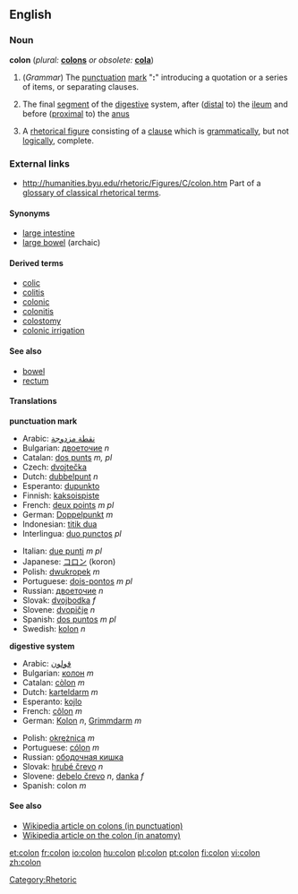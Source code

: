 {{see|colón}}

==English==

{{Punctuation marks}}
===Noun===
'''colon'''  (''plural:'' '''[[colons]]''' ''or obsolete:'' '''[[cola]]''')

# (''Grammar'') The [[punctuation]] [[mark]] "''':'''" introducing a quotation or a series of items, or separating clauses.
# {{anatomy}} The final [[segment]] of the [[digestive]] system, after ([[distal]] to) the [[ileum]] and before ([[proximal]] to) the [[anus]]
# A [[rhetorical figure]] consisting of a [[clause]] which is [[grammatically]], but not [[logically]], complete.

===External links===
* http://humanities.byu.edu/rhetoric/Figures/C/colon.htm Part of a [http://humanities.byu.edu/rhetoric/ glossary of classical rhetorical terms].

[[Category:Rhetoric]]

====Synonyms====
* [[large intestine]]
* [[large bowel]] (archaic)

====Derived terms====
*[[colic]]
*[[colitis]]
*[[colonic]]
*[[colonitis]]
*[[colostomy]]
*[[colonic irrigation]]

====See also====
* [[bowel]]
* [[rectum]]

====Translations====
'''punctuation mark'''
{{top}}
*Arabic: [[نقطة مزدوجة]]
*Bulgarian: [[двоеточие]] ''n''
*Catalan: [[dos punts]] ''m, pl''
*Czech: [[dvojtečka]]
*Dutch: [[dubbelpunt]] ''n''
*Esperanto: [[dupunkto]]
*Finnish: [[kaksoispiste]]
*French: [[deux points]] ''m pl''
*German: [[Doppelpunkt]] ''m''
*Indonesian: [[titik dua]]
*Interlingua: [[duo punctos]] ''pl''
{{mid}}
*Italian: [[due punti]] ''m pl''
*Japanese: [[コロン]] (koron)
*Polish: [[dwukropek]] ''m''
*Portuguese: [[dois-pontos]] ''m pl''
*Russian: [[двоеточие]] ''n''
*Slovak: [[dvojbodka]] ''f''
*Slovene: [[dvopičje]] ''n''
*Spanish: [[dos puntos]] ''m pl''
*Swedish: [[kolon]] ''n''
{{bottom}}

'''digestive system'''
{{top}}
*Arabic: [[قولون]]
*Bulgarian: [[колон]] ''m''
*Catalan: [[còlon]] ''m''
*Dutch: [[karteldarm]] ''m''
*Esperanto: [[kojlo]]
*French: [[côlon]] ''m''
*German: [[Kolon]] ''n'', [[Grimmdarm]] ''m''
{{mid}}
*Polish: [[okrężnica]] ''m''
*Portuguese: [[cólon]] ''m''
*Russian: [[ободочная кишка]]
*Slovak: [[hrubé črevo]] ''n''
*Slovene: [[debelo črevo]] ''n'', [[danka]] ''f''
*Spanish: colon ''m''
{{bottom}}

====See also====
*[[w:colon_(punctuation)|Wikipedia article on colons (in punctuation)]]
*[[w:colon_(anatomy)|Wikipedia article on the colon (in anatomy)]]

[[et:colon]]
[[fr:colon]]
[[io:colon]]
[[hu:colon]]
[[pl:colon]]
[[pt:colon]]
[[fi:colon]]
[[vi:colon]]
[[zh:colon]]
